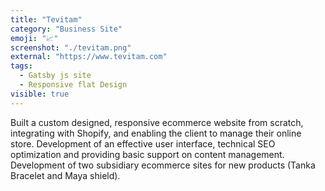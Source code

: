 ```yaml
---
title: "Tevitam"
category: "Business Site"
emoji: "📈"
screenshot: "./tevitam.png"
external: "https://www.tevitam.com"
tags:
  - Gatsby js site
  - Responsive flat Design
visible: true
---
```


Built a custom designed, responsive ecommerce website from scratch, integrating with Shopify, and enabling the client to manage their online store.
Development of an effective user interface, technical SEO optimization and providing basic support on content management.
Development of two subsidiary ecommerce sites for new products (Tanka Bracelet and Maya shield).